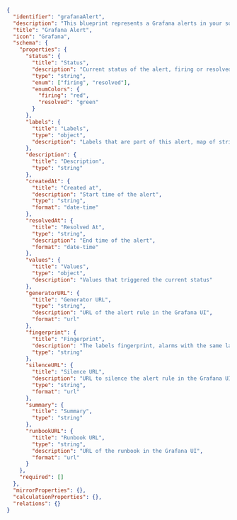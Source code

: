 ```json showLineNumbers
{
  "identifier": "grafanaAlert",
  "description": "This blueprint represents a Grafana alerts in your software catalog",
  "title": "Grafana Alert",
  "icon": "Grafana",
  "schema": {
    "properties": {
      "status": {
        "title": "Status",
        "description": "Current status of the alert, firing or resolved",
        "type": "string",
        "enum": ["firing", "resolved"],
        "enumColors": {
          "firing": "red",
          "resolved": "green"
        }
      },
      "labels": {
        "title": "Labels",
        "type": "object",
        "description": "Labels that are part of this alert, map of string keys to string values"
      },
      "description": {
        "title": "Description",
        "type": "string"
      },
      "createdAt": {
        "title": "Created at",
        "description": "Start time of the alert",
        "type": "string",
        "format": "date-time"
      },
      "resolvedAt": {
        "title": "Resolved At",
        "type": "string",
        "description": "End time of the alert",
        "format": "date-time"
      },
      "values": {
        "title": "Values",
        "type": "object",
        "description": "Values that triggered the current status"
      },
      "generatorURL": {
        "title": "Generator URL",
        "type": "string",
        "description": "URL of the alert rule in the Grafana UI",
        "format": "url"
      },
      "fingerprint": {
        "title": "Fingerprint",
        "description": "The labels fingerprint, alarms with the same labels will have the same fingerprint",
        "type": "string"
      },
      "silenceURL": {
        "title": "Silence URL",
        "description": "URL to silence the alert rule in the Grafana UI",
        "type": "string",
        "format": "url"
      },
      "summary": {
        "title": "Summary",
        "type": "string"
      },
      "runbookURL": {
        "title": "Runbook URL",
        "type": "string",
        "description": "URL of the runbook in the Grafana UI",
        "format": "url"
      }
    },
    "required": []
  },
  "mirrorProperties": {},
  "calculationProperties": {},
  "relations": {}
}
```
